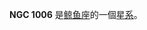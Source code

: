 {{NGCInfoBox|NGCID=NGC 1006|發現者=路易斯·斯威夫特|發現日期=1886年9月29日|其他編號=NGC 1010,MCG -2-7-44,IRAS02351-1114|曆元=J2000.0|赤經=37分34.8秒
|赤緯=-11°1'31"|星座=鲸鱼座|星體=星系|星等=14.1|表面亮度=13.5|藍等=14.8}}

'''NGC 1006''' 是[[鲸鱼座|鲸鱼座]]的一個[[星系|星系]]。

{{NGCReference|1006}}
{{Catalogs|NGC=1006}}
{{Galaxy-stub}}